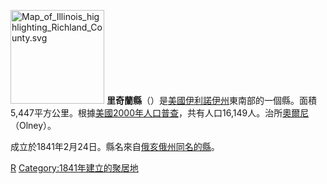 {{noteTA
|T=zh-hans:里奇兰县 (伊利诺伊州);zh-hk:里奇蘭縣 (伊利諾伊州);zh-tw:里奇蘭郡 (伊利諾州);
}}

{{Otheruses|里奇蘭縣|subject=美國伊利諾伊州的一個縣|other=同名的縣}}
[[File:Map_of_Illinois_highlighting_Richland_County.svg|150px]]
'''里奇蘭縣'''（{{lang-en|Richland County}}）是[[美國|美國]][[伊利諾伊州|伊利諾伊州]]東南部的一個縣。面積5,447平方公里。根據[[美國2000年人口普查|美國2000年人口普查]]，共有人口16,149人。治所[[奧爾尼_(伊利諾伊州)|奧爾尼]]（Olney）。

成立於1841年2月24日。縣名來自[[俄亥俄州|俄亥俄州]][[里奇蘭縣_(俄亥俄州)|同名的縣]]。

{{伊利诺伊州}}
{{里奇蘭縣 (伊利諾伊州)}}

[[Category:伊利諾州行政區劃|R]]
[[Category:1841年建立的聚居地|Category:1841年建立的聚居地]]